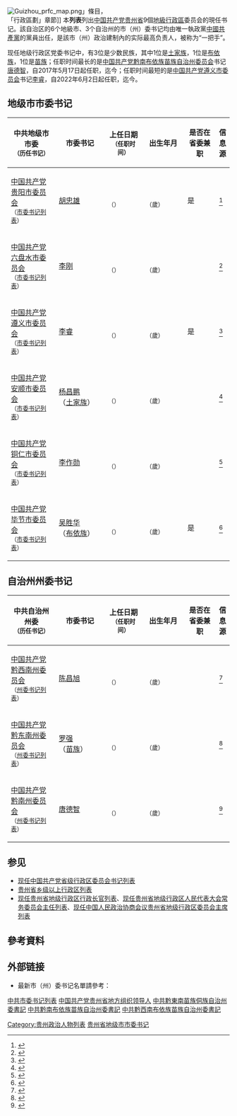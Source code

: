 {{动态列表}}
[[File:Guizhou_prfc_map.png|thumb]]」條目，<br>「行政區劃」章節]]
本'''列表'''列出[[中国共产党|中国共产党]][[贵州省|贵州省]]9個[[地級行政區|地級行政區]]委员会的現任书记。該自治区的6个地級市、3个自治州的市（州）委书记均由唯一執政黨[[中國共產黨|中國共產黨]]的黨員出任，是該市（州）政治建制內的实际最高负责人，被称为“一把手”。

现任地级行政区党委书记中，有3位是少数民族，其中1位是[[土家族|土家族]]，1位是[[布依族|布依族]]，1位是[[苗族|苗族]]；任职时间最长的是[[中国共产党黔南布依族苗族自治州委员会|中国共产党黔南布依族苗族自治州委员会]]书记[[唐德智|唐德智]]，自2017年5月17日起任职，迄今{{age in years and months|age=no|2017|5|17}}；任职时间最短的是[[中国共产党遵义市委员会|中国共产党遵义市委员会]]书记[[李睿_(1967年)|李睿]]，自2022年6月2日起任职，迄今{{age in years and months|age=no|2022|6|2}}。

==地级市市委书记==
{| class="sortable wikitable" style="text-align: center;"
! scope="col" style="width: 175px;"| 中共地级市市委<br /><small>（历任书记）
! scope="col" style="width: 175px;"| 市委书记
! scope="col" style="width: 125px;"| 上任日期<br /><small>（任职时间）
! scope="col" style="width: 125px;"| 出生年月<br /><small>
! scope="col" style="width: 105px;"| 是否在<br />省委兼职
! scope="col" class="unsortable"| 信息源

|-
| [[中国共产党贵阳市委员会|中国共产党贵阳市委员会]]<br /><small>（[[中国共产党贵阳市委员会书记列表|市委书记列表]]）</small>
| [[胡忠雄|胡忠雄]]
| {{Start date|2021|9|17}}<br /><small>（{{age in years and months|age=no|2021|9|17}}）</small>
| {{Start date|1966|1}}<br /><small>（{{age in years|1966|1|1}}歲）
| 是
| <ref>{{cite web |title=胡忠雄任贵阳市委书记、贵安新区党工委书记 赵德明不再担任 |url=http://district.ce.cn/newarea/sddy/202109/18/t20210918_36928055.shtml |website=中国经济网 |accessdate=2021-09-18 |date=2021-09-18 |archive-date=2021-12-24 |archive-url=https://web.archive.org/web/20211224174006/http://district.ce.cn/newarea/sddy/202109/18/t20210918_36928055.shtml |dead-url=no }}</ref>

|-
| [[中国共产党六盘水市委员会|中国共产党六盘水市委员会]]<br /><small>（[[中国共产党六盘水市委员会书记列表|市委书记列表]]）</small>
| [[李刚_(1972年)|李刚]]
| {{Start date|2021|3|28}}<br /><small>（{{age in years and months|age=no|2021|3|28}}）</small>
| {{Start date|1972|8}}<br /><small>（{{age in years|1972|8|1}}歲）
| 
| <ref>{{cite web |title=李刚接替王忠任六盘水市委书记 张定超任市委副书记、代市长 |url=http://district.ce.cn/newarea/sddy/202103/29/t20210329_36419166.shtml |website=中国经济网 |accessdate=2021-04-05 |date=2021-03-29 |archive-date=2021-08-09 |archive-url=https://web.archive.org/web/20210809190720/http://district.ce.cn/newarea/sddy/202103/29/t20210329_36419166.shtml |dead-url=no }}</ref>

|-
| [[中国共产党遵义市委员会|中国共产党遵义市委员会]]<br /><small>（[[中国共产党遵义市委员会书记列表|市委书记列表]]）</small>
| [[李睿_(1967年)|李睿]]
| {{Start date|2022|6|2}}<br /><small>（{{age in years and months|age=no|2022|6|2}}）</small>
| {{Start date|1967|10}}<br /><small>（{{age in years|1967|10|1}}歲）
| 是
| <ref>{{cite web |author1=伊一 |title=李睿任遵义市委书记 魏树旺另有任用 |url=http://district.ce.cn/newarea/sddy/202206/03/t20220603_37719259.shtml |website=中国经济网 |accessdate=2022-06-21 |date=2022-06-03 }}</ref>

|-
| [[中国共产党安顺市委员会|中国共产党安顺市委员会]]<br /><small>（[[中国共产党安顺市委员会书记列表|市委书记列表]]）</small>
| [[杨昌鹏_(1968年)|杨昌鹏]]<br>（[[土家族|土家族]]）
| {{Start date|2021|12|22}}<br /><small>（{{age in years and months|age=no|2021|12|22}}）</small>
| {{Start date|1968|10}}<br /><small>（{{age in years|1968|10|1}}歲）
| 
| <ref>{{cite web |author1=伊一 |title=杨昌鹏任安顺市委书记 陈少荣不再担任 |url=http://district.ce.cn/newarea/sddy/202112/24/t20211224_37200764.shtml |website=中国经济网 |accessdate=2022-03-24 |date=2021-12-24 }}</ref>

|-
| [[中国共产党铜仁市委员会|中国共产党铜仁市委员会]]<br /><small>（[[中国共产党铜仁市委员会书记列表|市委书记列表]]）</small>
| [[李作勋|李作勋]]
| {{Start date|2022|3|28}}<br /><small>（{{age in years and months|age=no|2022|3|28}}）</small>
| {{Start date|1972|10}}<br /><small>（{{age in years|1972|10|1}}歲）
| 
| <ref>{{cite web |author1=伊一 |title=李作勋已任铜仁市委书记 |url=http://district.ce.cn/newarea/sddy/202203/29/t20220329_37443721.shtml |website=中国经济网 |accessdate=2022-04-15 |date=2022-03-29 }}</ref>

|-
| [[中国共产党毕节市委员会|中国共产党毕节市委员会]]<br /><small>（[[中国共产党毕节市委员会书记列表|市委书记列表]]）</small>
| [[吴胜华|吴胜华]]<br>（[[布依族|布依族]]）
| {{Start date|2022|5|5}}<br /><small>（{{age in years and months|age=no|2022|5|5}}）</small>
| {{Start date|1966|10}}<br /><small>（{{age in years|1966|10|1}}歲）
| 是
| <ref>{{cite web |author1=李京统 |title=毕节市委书记调整 |url=https://www.bjnews.com.cn/detail/1651751743169379.html |website=新京报 |accessdate=2022-05-05 |date=2022-05-05 }}</ref>

|}

==自治州州委书记==
{| class="sortable wikitable" style="text-align: center;"
! scope="col" style="width: 175px;"| 中共自治州州委<br /><small>（历任书记）
! scope="col" style="width: 175px;"| 市委书记
! scope="col" style="width: 125px;"| 上任日期<br /><small>（任职时间）
! scope="col" style="width: 125px;"| 出生年月<br /><small>
! scope="col" style="width: 105px;"| 是否在<br />省委兼职
! scope="col" class="unsortable"| 信息源

|-
| [[中国共产党黔西南布依族苗族自治州委员会|中国共产党黔西南州委员会]]<br /><small>（[[中国共产党黔西南布依族苗族自治州委员会书记列表|州委书记列表]]）</small>
| [[陈昌旭|陈昌旭]]
| {{Start date|2022|3|20}}<br /><small>（{{age in years and months|age=no|2022|3|20}}）</small>
| {{Start date|1970|1}}<br /><small>（{{age in years|1970|1|1}}歲）
| 
| <ref>{{cite web |title=陈昌旭任黔西南州委书记 刘文新不再担任 |url=http://district.ce.cn/newarea/sddy/202203/23/t20220323_37427177.shtml |website=中国经济网 |accessdate=2022-03-24 |date=2022-03-23 }}</ref>

|-
| [[中国共产党黔东南苗族侗族自治州委员会|中国共产党黔东南州委员会]]<br /><small>（[[中国共产党黔东南苗族侗族自治州委员会书记列表|州委书记列表]]）</small>
| [[罗强_(1970年)|罗强]]<br>（[[苗族|苗族]]）
| {{Start date|2021|8|23}}<br /><small>（{{age in years and months|age=no|2021|8|23}}）</small>
| {{Start date|1970|5}}<br /><small>（{{age in years|1970|5|1}}歲）
| 
| <ref>{{cite web |title=罗强接替桑维亮任黔东南州委书记 安九熊提名州长候选人 |url=http://district.ce.cn/newarea/sddy/202108/23/t20210823_36835910.shtml |website=中国经济网 |accessdate=2021-09-05 |date=2021-08-23 |archive-date=2021-12-25 |archive-url=https://web.archive.org/web/20211225203415/http://district.ce.cn/newarea/sddy/202108/23/t20210823_36835910.shtml |dead-url=no }}</ref>

|-
| [[中国共产党黔南布依族苗族自治州委员会|中国共产党黔南州委员会]]<br /><small>（[[中国共产党黔南布依族苗族自治州委员会书记列表|州委书记列表]]）</small>
| [[唐德智|唐德智]]
| {{Start date|2017|5|17}}<br /><small>（{{age in years and months|age=no|2017|5|17}}）</small>
| {{Start date|1965|7}}<br /><small>（{{age in years|1965|7|1}}歲）
| 
| <ref>{{cite web |title=唐德智任黔南州委书记 龙长春另有任用 |url=http://district.ce.cn/newarea/sddy/201705/18/t20170518_22955378.shtml |website=中国经济网 |accessdate=2020-11-16 |date=2017-05-18 |archive-date=2019-06-13 |archive-url=https://web.archive.org/web/20190613202017/http://district.ce.cn/newarea/sddy/201705/18/t20170518_22955378.shtml |dead-url=no }}</ref>

|}

==参见==
*[[现任中国共产党省级行政区委员会书记列表|现任中国共产党省级行政区委员会书记列表]]
*[[贵州省乡级以上行政区列表|贵州省乡级以上行政区列表]]
*[[现任贵州省地级行政区行政长官列表|现任贵州省地级行政区行政长官列表]]、[[现任贵州省地级行政区人民代表大会常务委员会主任列表|现任贵州省地级行政区人民代表大会常务委员会主任列表]]、[[现任中国人民政治协商会议贵州省地级行政区委员会主席列表|现任中国人民政治协商会议贵州省地级行政区委员会主席列表]]
{{portal bar|中國|中華人民共和國|贵州|政治|人物|中國共產黨}}

==參考資料==
{{reflist|2}}

==外部链接==
*最新市（州）委书记名單請參考：{{cite web|url=http://district.ce.cn/zt/rwk/sf/gz/ds/201206/13/t20120613_1269238.shtml|title=贵州各地市(州)书记、市(州)长名单+简历（持续更新）|accessdate=2020-11-16|publisher=中国经济网|archive-date=2020-12-03|archive-url=https://web.archive.org/web/20201203200522/http://district.ce.cn/zt/rwk/sf/gz/ds/201206/13/t20120613_1269238.shtml|dead-url=no}}
{{现任中华人民共和国地级行政区领导人}}

[[category:中共市委书记列表|]]
[[category:中国共产党贵州省地方组织领导人|]]
[[Category:贵州政治人物列表|Category:贵州政治人物列表]]
[[Category:贵州省地级市市委书记|]]
[[category:中共黔東南苗族侗族自治州委書記|]]
[[category:中共黔南布依族苗族自治州委書記|]]
[[category:中共黔西南布依族苗族自治州委書記|]]